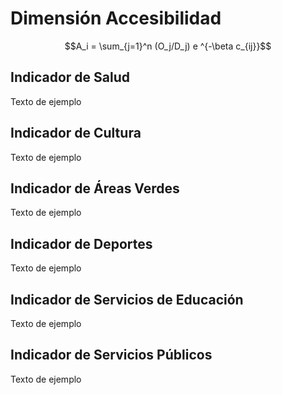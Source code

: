 # Dimensión Accesibilidad {#accesibilidad}

$$A_i = \sum_{j=1}^n (O_j/D_j) e ^{-\beta c_{ij}}$$

## Indicador de Salud

Texto de ejemplo 

## Indicador de Cultura

Texto de ejemplo 

## Indicador de Áreas Verdes

Texto de ejemplo 

## Indicador de Deportes

Texto de ejemplo 

## Indicador de Servicios de Educación

Texto de ejemplo 

## Indicador de Servicios Públicos

Texto de ejemplo 

